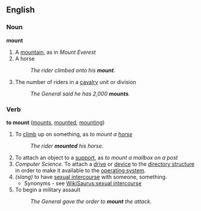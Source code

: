 ==English==
===Noun===
'''mount'''

#A [[mountain]], as in ''Mount Everest''
#A horse
#:''The rider climbed onto his '''mount'''.''
#The number of riders in a [[cavalry]] unit or division
#:''The General said he has 2,000 '''mounts'''.''

===Verb===
'''to mount''' ([[mounts]], [[mounted]], [[mounting]])

#To [[climb]] up on something, as ''to mount a [[horse]]''
#:''The rider '''mounted''' his horse.''
#To attach an object to a [[support]], as ''to mount a mailbox on a post''
#''Computer Science.'' To attach a [[drive]] or [[device]] to the [[directory structure]] in order to make it available to the [[operating system]].
#''(slang)'' to have [[sexual intercourse]] with someone, something.
#*Synonyms - see [[WikiSaurus:sexual intercourse]]
#To begin a military assault
#:''The General gave the order to '''mount''' the attack.''